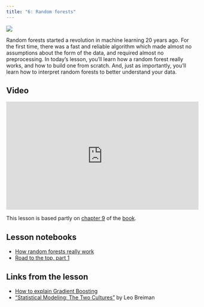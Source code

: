 ```yaml
---
title: "6: Random forests"
---
```


::: {layout="[30,70]"}

![](images/forest.png)

Random forests started a revolution in machine learning 20 years ago. For the first time, there was a fast and reliable algorithm which made almost no assumptions about the form of the data, and required almost no preprocessing. In today's lesson, you'll learn how a random forest really works, and how to build one from scratch. And, just as importantly, you'll learn how to interpret random forests to better understand your data.

:::

## Video

<iframe width="514" height="289" src="https://www.youtube-nocookie.com/embed/AdhG64NF76E?modestbranding=1" title="fast.ai lesson 6" frameborder="0" allow="accelerometer; clipboard-write; encrypted-media; gyroscope; picture-in-picture" allowfullscreen></iframe>

This lesson is based partly on [chapter 9](https://github.com/fastai/fastbook/blob/master/09_tabular.ipynb) of the [book](https://www.amazon.com/Deep-Learning-Coders-fastai-PyTorch/dp/1492045527).

## Lesson notebooks

- [ How random forests really work](https://www.kaggle.com/code/jhoward/how-random-forests-really-work/)
- [Road to the top, part 1](https://www.kaggle.com/code/jhoward/first-steps-road-to-the-top-part-1)

## Links from the lesson

- [How to explain Gradient Boosting](https://explained.ai/gradient-boosting/)
- ["Statistical Modeling: The Two Cultures"](https://www.semanticscholar.org/paper/Statistical-modeling%3A-The-two-cultures-Breiman/e5df6bc6da5653ad98e754b08f63326c2e52b372)  by Leo Breiman

